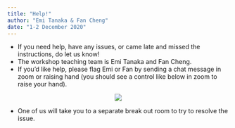 ```yaml
---
title: "Help!"
author: "Emi Tanaka & Fan Cheng"
date: "1-2 December 2020"
---
```


* If you need help, have any issues, or came late and missed the instructions, do let us know!
* The workshop teaching team is Emi Tanaka and Fan Cheng.
* If you'd like help, please flag Emi or Fan by sending a chat message in zoom or raising hand (you should see a control like below in zoom to raise your hand).

<center>
<img src="slides/images/zoom-help.png">
</center>

* One of us will take you to a separate break out room to try to resolve the issue.
